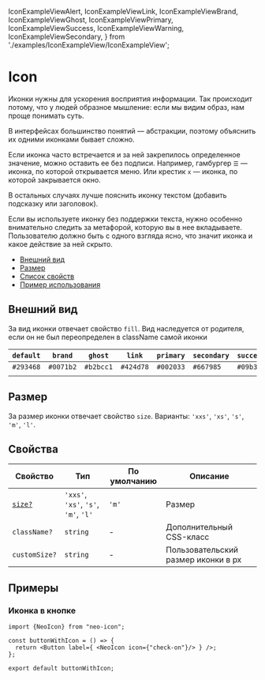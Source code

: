   IconExampleViewAlert,
  IconExampleViewLink,
  IconExampleViewBrand,
  IconExampleViewGhost,
  IconExampleViewPrimary,
  IconExampleViewSuccess,
  IconExampleViewWarning,
  IconExampleViewSecondary,
} from './examples/IconExampleView/IconExampleView';

# Icon

Иконки нужны для ускорения восприятия информации. Так происходит потому, что у людей образное мышление: если мы видим образ, нам проще понимать суть.

В интерфейсах большинство понятий — абстракции, поэтому объяснить их одними иконками бывает сложно.

Если иконка часто встречается и за ней закрепилось определенное значение, можно оставить ее без подписи.
Например, гамбургер `☰` — иконка, по которой открывается меню.
Или крестик `x` — иконка, по которой закрывается окно.

В остальных случаях лучше пояснить иконку текстом (добавить подсказку или заголовок).

Если вы используете иконку без поддержки текста, нужно особенно внимательно следить за метафорой,
которую вы в нее вкладываете. Пользователю должно быть с одного взгляда ясно, что значит иконка
и какое действие за ней скрыто.

- [Внешний вид](#внешний-вид)
- [Размер](#размер)
- [Список свойств](#свойства)
- [Пример использования](#примеры)

## Внешний вид

За вид иконки отвечает свойство `fill`. Вид наследуется от родителя, если он не был переопределен в className самой иконки

| `default`                | `brand`                  | `ghost`                  | `link`                  | `primary`                  | `secondary`                  | `success`                  | `warning`                  |
| ------------------------ | ------------------------ | ------------------------ | ----------------------- | -------------------------- | ---------------------------- | -------------------------- | -------------------------- |
| `#293468`                | `#0071b2`                | `#b2bcc1`                | `#424d78`               | `#002033`                  | `#667985`                    | `#09b37b`                  | `#fdbd5d`                  |
| <IconExampleViewAlert /> | <IconExampleViewBrand /> | <IconExampleViewGhost /> | <IconExampleViewLink /> | <IconExampleViewPrimary /> | <IconExampleViewSecondary /> | <IconExampleViewSuccess /> | <IconExampleViewWarning /> |

## Размер

За размер иконки отвечает свойство `size`. Варианты: `'xxs'`, `'xs'`, `'s'`, `'m'`, `'l'`.

<IconExampleSize />

## Свойства

| Свойство                | Тип                                                                                             | По умолчанию | Описание                                  |
| ----------------------- | ----------------------------------------------------------------------------------------------- | ------------ | ----------------------------------------- |
| [`size?` ](#размер)     | `'xxs'`, `'xs'`, `'s'`, `'m'`, `'l'`                                                            | `'m'`        | Размер                                    |
| `className?`            | `string`                                                                                        | -            | Дополнительный CSS-класс                  |
| `customSize?`           | `string`                                                                                        | -            | Пользовательский размер иконки в px       |

## Примеры

### Иконка в кнопке

```tsx
import {NeoIcon} from "neo-icon";

const buttonWithIcon = () => {
  return <Button label={ <NeoIcon icon={"check-on"}/> } />;
};

export default buttonWithIcon;
```
